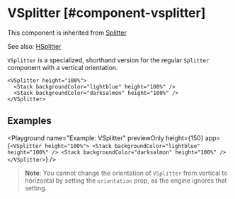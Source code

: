 
# VSplitter [#component-vsplitter]

This component is inherited from [Splitter](./Splitter.mdx)

See also: [HSplitter](./HSplitter.mdx)

`VSplitter` is a specialized, shorthand version for the regular `Splitter` component with a vertical orientation.

```ueml copy
<VSplitter height="100%">
  <Stack backgroundColor="lightblue" height="100%" />
  <Stack backgroundColor="darksalmon" height="100%" />
</VSplitter>
```

## Examples

<Playground
  name="Example: VSplitter"
  previewOnly
  height={150}
  app={`
  <VSplitter height="100%">
    <Stack backgroundColor="lightblue" height="100%" />
    <Stack backgroundColor="darksalmon" height="100%" />
  </VSplitter>
  `}
/>

> **Note**: You cannot change the orientation of `VSplitter` from vertical to horizontal by setting the `orientation` prop, as the engine ignores that setting.


